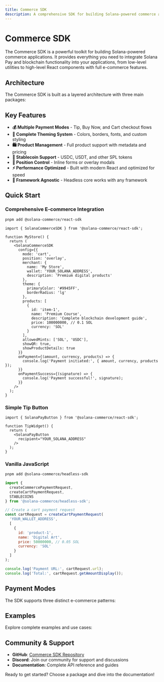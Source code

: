 ```yaml
---
title: Commerce SDK
description: A comprehensive SDK for building Solana-powered commerce applications
---
```


# Commerce SDK

The Commerce SDK is a powerful toolkit for building Solana-powered commerce applications. It provides everything you need to integrate Solana Pay and blockchain functionality into your applications, from low-level utilities to high-level React components with full e-commerce features.

## Architecture

The Commerce SDK is built as a layered architecture with three main packages:

<Cards>
  <Card 
    title="Headless SDK" 
    href="/docs/headless-sdk"
    description="Core blockchain functionality, Solana Pay utilities, and stablecoin support. Framework-agnostic and works everywhere."
  />
  <Card 
    title="React SDK" 
    href="/docs/react-sdk"
    description="Complete e-commerce React components with cart, tip, and buy-now modes. Fully customizable themes and product management."
  />
  <Card 
    title="UI Primitives" 
    href="/docs/ui-primitives"
    description="Lightweight dialog system built with React. SSR-safe, accessible, and bundle-optimized."
  />
</Cards>

## Key Features

- **💰 Multiple Payment Modes** - Tip, Buy Now, and Cart checkout flows
- **🎨 Complete Theming System** - Colors, borders, fonts, and custom styling
- **🛍️ Product Management** - Full product support with metadata and pricing
- **💎 Stablecoin Support** - USDC, USDT, and other SPL tokens
- **📱 Position Control** - Inline forms or overlay modals
- **⚡ Performance Optimized** - Built with modern React and optimized for speed
- **🔧 Framework Agnostic** - Headless core works with any framework

## Quick Start

### Comprehensive E-commerce Integration

```bash
pnpm add @solana-commerce/react-sdk
```

```tsx
import { SolanaCommerceSDK } from '@solana-commerce/react-sdk';

function MyStore() {
  return (
    <SolanaCommerceSDK
      config={{
        mode: 'cart',
        position: 'overlay',
        merchant: {
          name: 'My Store',
          wallet: 'YOUR_SOLANA_ADDRESS',
          description: 'Premium digital products'
        },
        theme: {
          primaryColor: '#9945FF',
          borderRadius: 'lg'
        },
        products: [
          {
            id: 'item-1',
            name: 'Premium Course',
            description: 'Complete blockchain development guide',
            price: 100000000, // 0.1 SOL
            currency: 'SOL'
          }
        ],
        allowedMints: ['SOL', 'USDC'],
        showQR: true,
        showProductDetails: true
      }}
      onPayment={(amount, currency, products) => {
        console.log('Payment initiated:', { amount, currency, products });
      }}
      onPaymentSuccess={(signature) => {
        console.log('Payment successful!', signature);
      }}
    />
  );
}
```

### Simple Tip Button

```tsx
import { SolanaPayButton } from '@solana-commerce/react-sdk';

function TipWidget() {
  return (
    <SolanaPayButton 
      recipient="YOUR_SOLANA_ADDRESS"
    />
  );
}
```

### Vanilla JavaScript

```bash
pnpm add @solana-commerce/headless-sdk
```

```javascript
import { 
  createCommercePaymentRequest,
  createCartPaymentRequest,
  STABLECOINS 
} from '@solana-commerce/headless-sdk';

// Create a cart payment request
const cartRequest = createCartPaymentRequest(
  'YOUR_WALLET_ADDRESS',
  [
    {
      id: 'product-1',
      name: 'Digital Art',
      price: 50000000, // 0.05 SOL
      currency: 'SOL'
    }
  ]
);

console.log('Payment URL:', cartRequest.url);
console.log('Total:', cartRequest.getAmountDisplay());
```

## Payment Modes

The SDK supports three distinct e-commerce patterns:

<Cards>
  <Card 
    title="💰 Tip Mode" 
    description="Simple donation/tip functionality with minimal UI"
  />
  <Card 
    title="🛒 Buy Now Mode" 
    description="Single product purchase with detailed product information"
  />
  <Card 
    title="🛍️ Cart Mode" 
    description="Multiple products with full cart summary and checkout"
  />
</Cards>

## Examples

Explore complete examples and use cases:

<Cards>
  <Card 
    title="E-commerce Checkout" 
    href="/docs/examples/ecommerce"
    description="Full shopping cart with multiple products and stablecoin support"
  />
  <Card 
    title="Donation Widget" 
    href="/docs/examples/donations"
    description="Accept crypto donations with customizable amounts and themes"
  />
  <Card 
    title="Subscription Billing" 
    href="/docs/examples/subscriptions"
    description="Implement recurring payments with product management"
  />
</Cards>

## Community & Support

- **GitHub**: [Commerce SDK Repository](https://github.com/solana-commerce/react-sdk)
- **Discord**: Join our community for support and discussions
- **Documentation**: Complete API reference and guides

Ready to get started? Choose a package and dive into the documentation!
